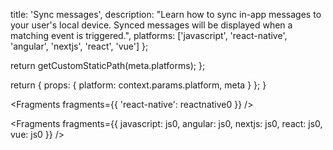 
  title: 'Sync messages',
  description:
    "Learn how to sync in-app messages to your user's local device. Synced messages will be displayed when a matching event is triggered.",
  platforms: ['javascript', 'react-native', 'angular', 'nextjs', 'react', 'vue']
};

  return getCustomStaticPath(meta.platforms);
};

  return {
    props: {
      platform: context.params.platform,
      meta
    }
  };
}


<Fragments fragments={{ 'react-native': reactnative0 }} />


<Fragments
  fragments={{
    javascript: js0,
    angular: js0,
    nextjs: js0,
    react: js0,
    vue: js0
  }}
/>
